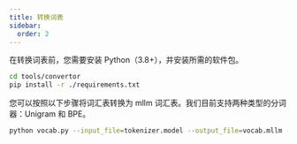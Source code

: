 ```yaml
---
title: 转换词表
sidebar:
  order: 2
---
```


在转换词表前，您需要安装 Python（3.8+），并安装所需的软件包。

```bash
cd tools/convertor
pip install -r ./requirements.txt
```

您可以按照以下步骤将词汇表转换为 mllm 词汇表。我们目前支持两种类型的分词器：Unigram 和 BPE。

```bash
python vocab.py --input_file=tokenizer.model --output_file=vocab.mllm --type=Unigram
```
